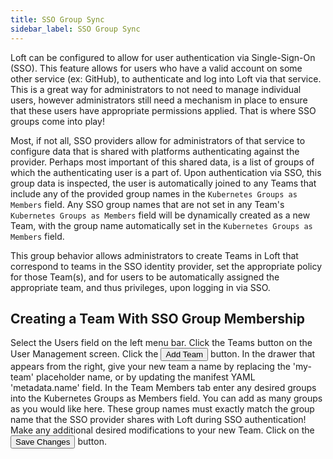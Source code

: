 ```yaml
---
title: SSO Group Sync
sidebar_label: SSO Group Sync
---
```



Loft can be configured to allow for user authentication via Single-Sign-On (SSO). This feature
allows for users who have a valid account on some other service (ex: GitHub), to authenticate
and log into Loft via that service. This is a great way for administrators to not need to
manage individual users, however administrators still need a mechanism in place to ensure that
these users have appropriate permissions applied. That is where SSO groups come into play!

Most, if not all, SSO providers allow for administrators of that service to configure data that
is shared with platforms authenticating against the provider. Perhaps most important of this
shared data, is a list of groups of which the authenticating user is a part of. Upon
authentication via SSO, this group data is inspected, the user is automatically joined to any
Teams that include any of the provided group names in the `Kubernetes Groups as Members` field.
Any SSO group names that are not set in any Team's `Kubernetes Groups as Members` field will be
dynamically created as a new Team, with the group name automatically set in the `Kubernetes
Groups as Members` field.

This group behavior allows administrators to create Teams in Loft that correspond to teams in
the SSO identity provider, set the appropriate policy for those Team(s), and for users to be
automatically assigned the appropriate team, and thus privileges, upon logging in via SSO.


## Creating a Team With SSO Group Membership

<Flow id="create-team-with-sso-group-membership">
    <Step>
        Select the <NavStep>Users</NavStep> field on the left menu bar.
    </Step>
    <Step>
        Click the <NavStep>Teams</NavStep> button on the User Management screen.
    </Step>
    <Step>
        Click the <Button>Add Team</Button> button.
    </Step>
    <Step>
        In the drawer that appears from the right, give your new team a name by replacing the
        'my-team' placeholder name, or by updating the manifest YAML 'metadata.name' field.
    </Step>
    <Step>
        In the <Label>Team Members</Label> tab enter any desired groups into the <Label>Kubernetes
        Groups as Members</Label> field. You can add as many groups as you would like here. These group
        names must exactly match the group name that the SSO provider shares with Loft during
        SSO authentication!
    </Step>
    <Step>
        Make any additional desired modifications to your new Team.
    </Step>
    <Step>
        Click on the <Button>Save Changes</Button> button.
    </Step>
</Flow>